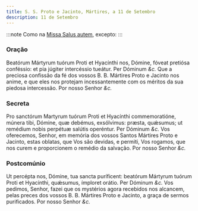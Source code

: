 ```yaml
---
title: S. S. Proto e Jacinto, Mártires, a 11 de Setembro
description: 11 de Setembro
---
```


:::note
Como na [Missa Salus autem](/missal/comum/8muitosmartires3), excepto:
:::

### Oração

<div class="grid grid-cols-2 gap-5">
  <span class="text-justify">
    Beatórum Mártyrum tuórum Proti et Hyacínthi nos, Dómine, fóveat pretiósa
    conféssio: et pia júgiter intercéssio tueátur. Per Dóminum <em>&c.</em>
  </span>
  <span class="text-justify">
    Que a preciosa confissão da fé dos vossos B. B. Mártires Proto e Jacinto nos
    anime, e que eles nos protejam incessantemente com os méritos da sua piedosa
    intercessão. Por nosso Senhor <em>&c.</em>
  </span>
</div>

### Secreta

<div class="grid grid-cols-2 gap-5">
  <span class="text-justify">
    Pro sanctórum Martyrum tuórum Proti et Hyacínthi commemoratióne, múnera
    tibi, Dómine, quæ debémus, exsólvimus: præsta, quǽsumus; ut remédium nobis
    perpétuæ salútis operéntur. Per Dóminum <em>&c.</em>
  </span>
  <span class="text-justify">
    Vos oferecemos, Senhor, em memória dos vossos Santos Mártires Proto e
    Jacinto, estas oblatas, que Vos são devidas, e permiti, Vos rogamos, que nos
    curem e proporcionem o remédio da salvação. Por nosso Senhor <em>&c.</em>
  </span>
</div>

### Postcomúnio

<div class="grid grid-cols-2 gap-5">
  <span class="text-justify">
    Ut percépta nos, Dómine, tua sancta puríficent: beatórum Mártyrum tuórum
    Proti et Hyacínthi, quǽsumus, ímploret orátio. Per Dóminum <em>&c.</em>
  </span>
  <span class="text-justify">
    Vos pedimos, Senhor, fazei que os mystérios agora recebidos nos alcancem,
    pelas preces dos vossos B. B. Mártires Proto e Jacinto, a graça de sermos
    purificados. Por nosso Senhor <em>&c.</em>
  </span>
</div>
